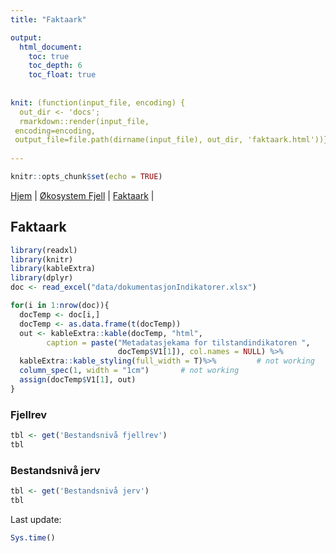 ```yaml
---
title: "Faktaark"

output:
  html_document:
    toc: true
    toc_depth: 6
    toc_float: true
    
    
knit: (function(input_file, encoding) {
  out_dir <- 'docs';
  rmarkdown::render(input_file,
 encoding=encoding,
 output_file=file.path(dirname(input_file), out_dir, 'faktaark.html'))})
 
---
```


```r
knitr::opts_chunk$set(echo = TRUE)
```


[Hjem](https://ninanor.github.io/IBECA) | 
[Økosystem Fjell](https://ninanor.github.io/IBECA/fjell) |
[Faktaark](https://ninanor.github.io/IBECA/faktaark) |



## Faktaark
```r
library(readxl)
library(knitr)
library(kableExtra)
library(dplyr)
doc <- read_excel("data/dokumentasjonIndikatorer.xlsx")
```

```r
for(i in 1:nrow(doc)){
  docTemp <- doc[i,]
  docTemp <- as.data.frame(t(docTemp))
  out <- kableExtra::kable(docTemp, "html",
        caption = paste("Metadatasjekama for tilstandindikatoren ", 
                        docTemp$V1[1]), col.names = NULL) %>%
  kableExtra::kable_styling(full_width = T)%>%         # not working
  column_spec(1, width = "1cm")       # not working
  assign(docTemp$V1[1], out)
}

```

### Fjellrev

```r
tbl <- get('Bestandsnivå fjellrev')
tbl

```


### Bestandsnivå jerv

```r
tbl <- get('Bestandsnivå jerv')
tbl

```




Last update:
```r
Sys.time()
```

